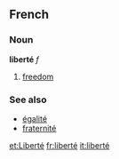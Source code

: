 ==French==
===Noun===
'''liberté''' ''f''

# [[freedom]]

===See also===
*[[égalité]]
*[[fraternité]]

[[et:Liberté]]
[[fr:liberté]]
[[it:liberté]]